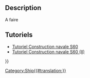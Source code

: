 <languages/>
{{UnfinishedDocu}}

{{Docnav/fr
|[[Ship_TankCapacity/fr|Capacité]]
|[[Ship_GZ/fr|Courbe GZ]]
|[[Ship_Workbench/fr|Ship]]
|IconL=Ship_Capacity.svg
|IconR=Ship_GZ.svg
|IconC=Workbench_Ship.svg
}}

{{GuiCommand/fr
|Name=Ship Loading
|Name/fr=Ship Charge
|MenuLocation=Weights → Create a new loading condition
|Workbenches=[[Ship_Workbench/fr|Ship]]
|Shortcut=
|SeeAlso=
}}

== Description == 

A faire

== Tutoriels ==

* [[FreeCAD-Ship_s60_tutorial/fr|Tutoriel Construction navale S60]]
* [[FreeCAD-Ship_s60_tutorial_(II)/fr|Tutoriel Construction navale S60 (II)]] 


{{Docnav/fr
|[[Ship_TankCapacity/fr|Capacité]]
|[[Ship_GZ/fr|Courbe GZ]]
|[[Ship_Workbench/fr|Ship]]
|IconL=Ship_Capacity.svg
|IconR=Ship_GZ.svg
|IconC=Workbench_Ship.svg
}}

{{Userdocnavi{{#translation:}}}}
[[Category:Ship{{#translation:}}]]